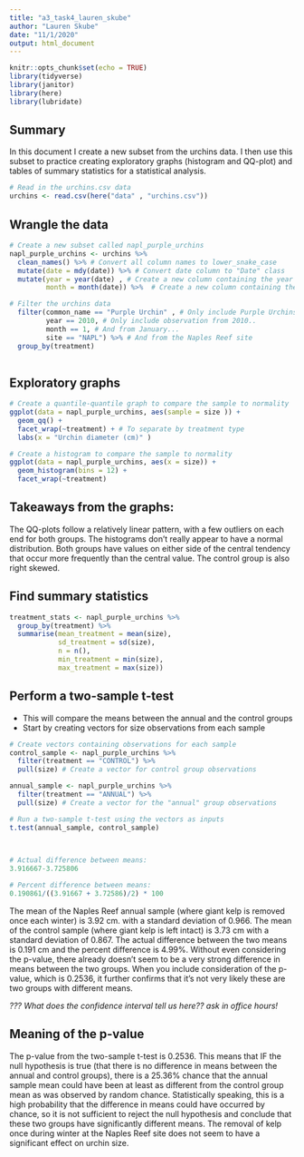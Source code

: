 ```yaml
---
title: "a3_task4_lauren_skube"
author: "Lauren Skube"
date: "11/1/2020"
output: html_document
---
```


```r
knitr::opts_chunk$set(echo = TRUE)
library(tidyverse)
library(janitor)
library(here)
library(lubridate)
```

## Summary 
In this document I create a new subset from the urchins data. I then use this subset to practice creating exploratory graphs (histogram and QQ-plot) and tables of summary statistics for a statistical analysis. 

```r
# Read in the urchins.csv data 
urchins <- read.csv(here("data" , "urchins.csv"))
```

## Wrangle the data 

```r
# Create a new subset called napl_purple_urchins
napl_purple_urchins <- urchins %>% 
  clean_names() %>% # Convert all column names to lower_snake_case
  mutate(date = mdy(date)) %>% # Convert date column to "Date" class
  mutate(year = year(date) , # Create a new column containing the year
         month = month(date)) %>%  # Create a new column containing the month

# Filter the urchins data 
  filter(common_name == "Purple Urchin" , # Only include Purple Urchins
         year == 2010, # Only include observation from 2010..
         month == 1, # And from January...
         site == "NAPL") %>% # And from the Naples Reef site 
  group_by(treatment)
  
```

## Exploratory graphs 

```r
# Create a quantile-quantile graph to compare the sample to normality
ggplot(data = napl_purple_urchins, aes(sample = size )) + 
  geom_qq() + 
  facet_wrap(~treatment) + # To separate by treatment type
  labs(x = "Urchin diameter (cm)" )
```

```r
# Create a histogram to compare the sample to normality 
ggplot(data = napl_purple_urchins, aes(x = size)) + 
  geom_histogram(bins = 12) + 
  facet_wrap(~treatment) 
```

## Takeaways from the graphs:
The QQ-plots follow a relatively linear pattern, with a few outliers on each end for both groups. The histograms don't really appear to have a normal distribution. Both groups have values on either side of the central tendency that occur more frequently than the central value. The control group is also right skewed. 

## Find summary statistics 

```r
treatment_stats <- napl_purple_urchins %>% 
  group_by(treatment) %>% 
  summarise(mean_treatment = mean(size), 
            sd_treatment = sd(size), 
            n = n(), 
            min_treatment = min(size), 
            max_treatment = max(size))
```

## Perform a two-sample t-test 
- This will compare the means between the annual and the control groups
- Start by creating vectors for size observations from each sample

```r
# Create vectors containing observations for each sample 
control_sample <- napl_purple_urchins %>% 
  filter(treatment == "CONTROL") %>% 
  pull(size) # Create a vector for control group observations

annual_sample <- napl_purple_urchins %>% 
  filter(treatment == "ANNUAL") %>% 
  pull(size) # Create a vector for the "annual" group observations

# Run a two-sample t-test using the vectors as inputs
t.test(annual_sample, control_sample)

  
```

```r
# Actual difference between means: 
3.916667-3.725806

# Percent difference between means: 
0.190861/((3.91667 + 3.72586)/2) * 100
```


The mean of the Naples Reef annual sample (where giant kelp is removed once each winter) is 3.92 cm. with a standard deviation of 0.966. The mean of the control sample (where giant kelp is left intact) is 3.73 cm with a standard deviation of 0.867. The actual difference between the two means is 0.191 cm and the percent difference is 4.99%. Without even considering the p-value, there already doesn't seem to be a very strong difference in means between the two groups. When you include consideration of the p-value, which is 0.2536, it further confirms that it's not very likely these are two groups with different means. 

*??? What does the confidence interval tell us here?? ask in office hours!*

## Meaning of the p-value

The p-value from the two-sample t-test is 0.2536. This means that IF the null hypothesis is true (that there is no difference in means between the annual and control groups), there is a 25.36% chance that the annual sample mean could have been at least as different from the control group mean as was observed by random chance. Statistically speaking, this is a high probability that the difference in means could have occurred by chance, so it is not sufficient to reject the null hypothesis and conclude that these two groups have significantly different means. The removal of kelp once during winter at the Naples Reef site does not seem to have a significant effect on urchin size. 



